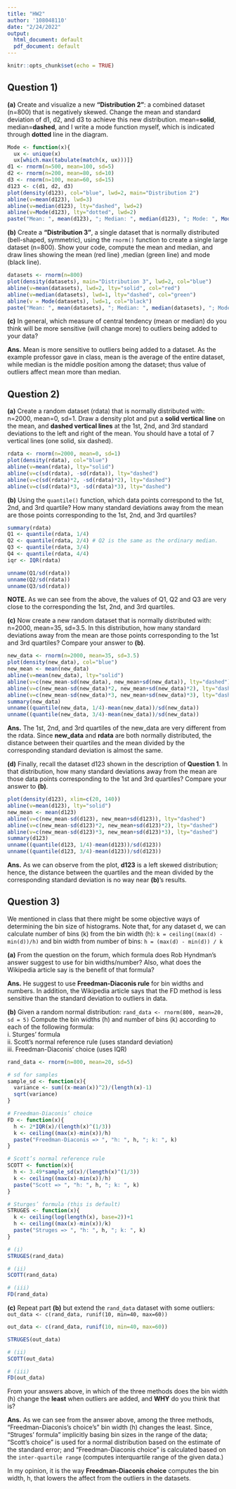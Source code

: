 ---
title: "HW2"
author: '108048110'
date: "2/24/2022"
output:
  html_document: default
  pdf_document: default
---

```{r setup, include=FALSE}
knitr::opts_chunk$set(echo = TRUE)
```

## Question 1)

**(a)** Create and visualize a new **"Distribution 2"**: a combined dataset (n=800) that is negatively skewed. Change the mean and standard deviation of d1, d2, and d3 to achieve this new distribution. mean=**solid**, median=**dashed**, and I write a mode function myself, which is indicated through **dotted** line in the diagram.
```{r}
Mode <- function(x){
  ux <- unique(x)
  ux[which.max(tabulate(match(x, ux)))]}
d1 <- rnorm(n=500, mean=100, sd=5)
d2 <- rnorm(n=200, mean=80, sd=10)
d3 <- rnorm(n=100, mean=60, sd=15)
d123 <- c(d1, d2, d3)
plot(density(d123), col="blue", lwd=2, main="Distribution 2")
abline(v=mean(d123), lwd=3)
abline(v=median(d123), lty="dashed", lwd=2)
abline(v=Mode(d123), lty="dotted", lwd=2)
paste("Mean: ", mean(d123), "; Median: ", median(d123), "; Mode: ", Mode(d123))
```

**(b)**  Create a **“Distribution 3”**, a single dataset that is normally distributed (bell-shaped, symmetric), using the `rnorm()` function to create a single large dataset (n=800). Show your code, compute the mean and median, and draw lines showing the mean (red line) ,median (green line) and mode (black line).

```{r}
datasets <- rnorm(n=800)
plot(density(datasets), main="Distribution 3", lwd=2, col="blue")
abline(v=mean(datasets), lwd=2, lty="solid", col="red")
abline(v=median(datasets), lwd=1, lty="dashed", col="green")
abline(v = Mode(datasets), lwd=1, col="black")
paste("Mean: ", mean(datasets), "; Median: ", median(datasets), "; Mode: ", Mode(datasets))
```

**(c)** In general, which measure of central tendency (mean or median) do you think will be more sensitive (will change more) to outliers being added to your data?

**Ans.** Mean is more sensitive to outliers being added to a dataset. As the example professor gave in class, mean is the average of the entire dataset, while median is the middle position among the dataset; thus value of outliers affect mean more than median.

## Question 2)

**(a)** Create a random dataset (rdata) that is normally distributed with: n=2000, mean=0, sd=1. Draw a density plot and put a **solid vertical line** on the mean, and **dashed vertical lines** at the 1st, 2nd, and 3rd standard deviations to the left and right of the mean. You should have a total of 7 vertical lines (one solid, six dashed).

```{r}
rdata <- rnorm(n=2000, mean=0, sd=1)
plot(density(rdata), col="blue")
abline(v=mean(rdata), lty="solid")
abline(v=c(sd(rdata), -sd(rdata)), lty="dashed")
abline(v=c(sd(rdata)*2, -sd(rdata)*2), lty="dashed")
abline(v=c(sd(rdata)*3, -sd(rdata)*3), lty="dashed")
```

**(b)** Using the `quantile()` function, which data points correspond to the 1st, 2nd, and 3rd quartile? How many standard deviations away from the mean are those points corresponding to the 1st, 2nd, and 3rd quartiles?

```{r}
summary(rdata)
Q1 <- quantile(rdata, 1/4)
Q2 <- quantile(rdata, 2/4) # Q2 is the same as the ordinary median.
Q3 <- quantile(rdata, 3/4)
Q4 <- quantile(rdata, 4/4)
iqr <- IQR(rdata)
```

```{r}
unname(Q1/sd(rdata))
unname(Q2/sd(rdata))
unname(Q3/sd(rdata))
```
**NOTE.** As we can see from the above, the values of Q1, Q2 and Q3 are very close to the corresponding the 1st, 2nd, and 3rd quartiles.

**(c)** Now create a new random dataset that is normally distributed with: n=2000, mean=35, sd=3.5. 
In this distribution, how many standard deviations away from the mean are those points corresponding to the 1st and 3rd quartiles? Compare your answer to **(b)**.

```{r}
new_data <- rnorm(n=2000, mean=35, sd=3.5)
plot(density(new_data), col="blue")
new_mean <- mean(new_data)
abline(v=mean(new_data), lty="solid")
abline(v=c(new_mean-sd(new_data), new_mean+sd(new_data)), lty="dashed")
abline(v=c(new_mean-sd(new_data)*2, new_mean+sd(new_data)*2), lty="dashed")
abline(v=c(new_mean-sd(new_data)*3, new_mean+sd(new_data)*3), lty="dashed")
summary(new_data)
unname((quantile(new_data, 1/4)-mean(new_data))/sd(new_data))
unname((quantile(new_data, 3/4)-mean(new_data))/sd(new_data))
```

**Ans.** The 1st, 2nd, and 3rd quartiles of the new_data are very different from the rdata. Since **new_data** and **rdata** are both normally distributed, the distance between their quartiles and the mean divided by the corresponding standard deviation is almost the same.

**(d)**  Finally, recall the dataset d123 shown in the description of **Question 1**. In that distribution, how many standard deviations away from the mean are those data points corresponding to the 1st and 3rd quartiles? Compare your answer to **(b)**.

```{r}
plot(density(d123), xlim=c(20, 140))
abline(v=mean(d123), lty="solid")
new_mean <- mean(d123)
abline(v=c(new_mean-sd(d123), new_mean+sd(d123)), lty="dashed")
abline(v=c(new_mean-sd(d123)*2, new_mean+sd(d123)*2), lty="dashed")
abline(v=c(new_mean-sd(d123)*3, new_mean+sd(d123)*3), lty="dashed")
summary(d123)
unname((quantile(d123, 1/4)-mean(d123))/sd(d123))
unname((quantile(d123, 3/4)-mean(d123))/sd(d123))
```

**Ans.** As we can observe from the plot, **d123** is a left skewed distribution; hence, the distance between the quartiles and the mean divided by the corresponding standard deviation is no way near **(b)**'s results.

## Question 3)
We mentioned in class that there might be some objective ways of determining the bin size of histograms. Note that, for any dataset d, we can calculate number of bins (k) from the bin width (h):
  `k = ceiling((max(d) - min(d))/h)`
and bin width from number of bins:
  `h = (max(d) - min(d)) / k`
  
**(a)** From the question on the forum, which formula does Rob Hyndman’s answer suggest to use for bin widths/number? Also, what does the Wikipedia article say is the benefit of that formula?

**Ans.** He suggest to use **Freedman-Diaconis rule** for bin widths and numbers. In addition, the Wikipedia article says that the FD method is less sensitive than the standard deviation to outliers in data.

**(b)** Given a random normal distribution: `rand_data <- rnorm(800, mean=20, sd = 5)`
Compute the bin widths (h) and number of bins (k) according to each of the following formula:\
<space> <space> i. Sturges’ formula\
<space> <space> ii. Scott’s normal reference rule (uses standard deviation)\
<space> <space> iii. Freedman-Diaconis’ choice (uses IQR)\

```{r}
rand_data <- rnorm(n=800, mean=20, sd=5)

# sd for samples
sample_sd <- function(x){
  variance <- sum((x-mean(x))^2)/(length(x)-1)
  sqrt(variance)
}

# Freedman-Diaconis’ choice 
FD <- function(x){
  h <- 2*IQR(x)/(length(x)^(1/3))
  k <- ceiling((max(x)-min(x))/h)
  paste("Freedman-Diaconis => ", "h: ", h, "; k: ", k)
}

# Scott’s normal reference rule
SCOTT <- function(x){
  h <- 3.49*sample_sd(x)/(length(x)^(1/3))
  k <- ceiling((max(x)-min(x))/h)
  paste("Scott => ", "h: ", h, "; k: ", k)
}

# Sturges’ formula (this is default)
STRUGES <- function(x){
  k <- ceiling(log(length(x), base=2))+1
  h <- ceiling((max(x)-min(x))/k)
  paste("Struges => ", "h: ", h, "; k: ", k)
}
```

```{r}
# (i)
STRUGES(rand_data)

# (ii)
SCOTT(rand_data)

# (iii)
FD(rand_data)
```

**(c)** Repeat part **(b)** but extend the `rand_data` dataset with some outliers: `out_data <- c(rand_data, runif(10, min=40, max=60))`

```{r}
out_data <- c(rand_data, runif(10, min=40, max=60))
```

```{r}
STRUGES(out_data)

# (ii)
SCOTT(out_data)

# (iii)
FD(out_data)
```

From your answers above, in which of the three methods does the bin width (h) change the **least** when outliers are added, and **WHY** do you think that is?

**Ans.** As we can see from the answer above, among the three methods, "Freedman-Diaconis's choice's" bin width (h) changes the least. Since, "Struges' formula" implicitly basing bin sizes in the range of the data; "Scott's choice" is used for a normal distribution based on the estimate of the standard error; and "Freedman-Diaconis choice" is calculated based on the `inter-quartile range` (computes interquartile range of the given data.)


In my opinion, it is the way **Freedman-Diaconis choice** computes the bin width, h, that lowers the affect from the outliers in the datasets.